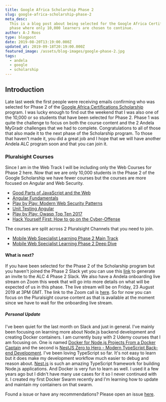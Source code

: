 ```yaml
---
title: Google Africa Scholarship Phase 2
slug: google-africa-scholarship-phase-2
meta_desc:
  This is a blog post about being selected for the Google Africa Certification Scholarship Phase 2. This is the second
  phase where only 10,000 learners are chosen to continue.
author: A-J Roos
type: blogpost
date: 2019-08-20T13:19:00.000Z
updated_at: 2019-09-18T20:19:00.000Z
featured_image: /assets/blog-images/google-phase-2.jpg
tags:
  - andela
  - google
  - scholarship
---
```


## Introduction

Late last week the first people were receiving emails confirming who was selected for Phase 2 of the
[Google Africa Certifications Scholarship](https://africa.googleblog.com/2019/04/advance-your-career-with-google-africa.html)
program. I was lucky enough to find out the weekend that I was also one of the 10,000 or so students that have been
selected for Phase 2. Phase 1 was quite the challenge to focus on both the course content and the 2 Andela MyGradr
challenges that we had to complete. Congratulations to all of those that also made it to the next phase of the
Scholarship program. To those that haven't made it, you did a great job and I hope that we will have another Andela ALC
program soon and that you can join it.

### Pluralsight Courses

Since I am in the Web Track I will be including only the Web Courses for Phase 2 here. Now that we are only 10,000
students in the Phase 2 of the Google Scholarship we have fewer courses but the courses are more focused on Angular and
Web Security.

- [Good Parts of JavaScript and the Web](https://app.pluralsight.com/library/courses/good-parts-javascript-web/table-of-contents)
- [Angular Fundamentals](https://app.pluralsight.com/library/courses/angular-fundamentals/table-of-contents)
- [Play by Play: Modern Web Security Patterns](https://app.pluralsight.com/library/courses/play-by-play-modern-web-security-patterns/table-of-contents)
- [Unit Testing Angular](https://app.pluralsight.com/library/courses/unit-testing-angular/table-of-contents)
- [Play by Play: Owasp Top Ten 2017](https://app.pluralsight.com/library/courses/play-by-play-owasp-top-ten-2017/table-of-contents)
- [Hack Yourself First: How to go on the Cyber-Offense](https://app.pluralsight.com/library/courses/hack-yourself-first/table-of-contents)

The courses are split across 2 Pluralsight Channels that you need to join.

- [Mobile Web Specialist Learning Phase 2 Main Track](https://app.pluralsight.com/channels/details/d1341a43-3766-475d-bea9-f7b45222fd65)
- [Mobile Web Specialist Learning Phase 2 Deep Dive](https://app.pluralsight.com/channels/details/f8278ecb-d711-4cd0-9d26-21f27b8cf0e2)

#### What is next?

If you have been selected for the Phase 2 of the Scholarship program but you haven't joined the Phase 2 Slack yet you
can use this [link](https://alc4slack-invite.firebaseapp.com/) to generate an invite to the ALC 4 Phase 2 Slack. We also
have a Andela onboarding live stream on Zoom this week that will go into more details on what will be expected of us in
this phase. The live stream will be on Friday, 23 August 2019 at 3PM GMT. The link to the Zoom call is
[here](https://andela.zoom.us/j/383583000). So for now you can focus on the Pluralsight course content as that is
available at the moment since we have to wait for the onboarding live stream.

##### Personal Update

I've been quiet for the last month on Slack and just in general. I've mainly been focusing on learning more about
Node.js backend development and creating Docker containers. I am currently busy with 2 Udemy courses that I am focusing
on. One is named [Docker for Node.js Projects From a Docker Captain](https://www.udemy.com/docker-mastery-for-nodejs/)
and the second is
[NestJS Zero to Hero - Modern TypeScript Back-end Development](https://www.udemy.com/nestjs-zero-to-hero/). I've been
loving TypeScript so far. It's not easy to learn but it does make my development workflow much easier to debug and
reason about. [Nest.js](https://nestjs.com/) is such an amazing TypeScript framework for building Node.js applications.
And Docker is very fun to learn as well. I used it a few years ago but I didn't have many use cases for it so I never
continued with it. I created my first Docker Swarm recently and I'm learning how to update and maintain my containers on
that swarm.

Found a issue or have any recommendations? Please open an issue
[here](https://github.com/Asjas/Personal-Website/issues).
